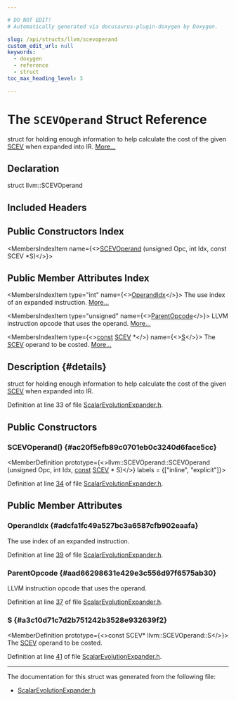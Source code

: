 ```yaml
---

# DO NOT EDIT!
# Automatically generated via docusaurus-plugin-doxygen by Doxygen.

slug: /api/structs/llvm/scevoperand
custom_edit_url: null
keywords:
  - doxygen
  - reference
  - struct
toc_max_heading_level: 3

---
```





# The `SCEVOperand` Struct Reference

<DoxygenPage pluginConfig={pluginConfig}>

struct for holding enough information to help calculate the cost of the given <a href="/docs/api/classes/llvm/scev">SCEV</a> when expanded into IR. <a href="#details">More...</a>

## Declaration

<CodeBlock>struct llvm::SCEVOperand</CodeBlock>

## Included Headers

<IncludesList>
<IncludesListItem
  filePath="llvm/Transforms/Utils/ScalarEvolutionExpander.h"
  permalink="/docs/api/files/include/include/llvm/include/llvm/transforms/include/llvm/transforms/utils/scalarevolutionexpander-h"
  isLocal="true" />
</IncludesList>

## Public Constructors Index

<MembersIndex>

<MembersIndexItem
  name={<><a href="#ac20f5efb89c0701eb0c3240d6face5cc">SCEVOperand</a> (unsigned Opc, int Idx, const SCEV &#42;S)</>}>
</MembersIndexItem>

</MembersIndex>

## Public Member Attributes Index

<MembersIndex>

<MembersIndexItem
  type="int"
  name={<><a href="#adcfa1fc49a527bc3a6587cfb902eaafa">OperandIdx</a></>}>
The use index of an expanded instruction. <a href="#adcfa1fc49a527bc3a6587cfb902eaafa">More...</a>
</MembersIndexItem>

<MembersIndexItem
  type="unsigned"
  name={<><a href="#aad66298631e429e3c556d97f6575ab30">ParentOpcode</a></>}>
LLVM instruction opcode that uses the operand. <a href="#aad66298631e429e3c556d97f6575ab30">More...</a>
</MembersIndexItem>

<MembersIndexItem
  type={<><a href="/docs/api/files/lib/lib/target/lib/target/aarch64/aarch64promoteconstant-cpp/#a90f8350fecae261c25be85d38b451bff">const</a> <a href="/docs/api/classes/llvm/scev">SCEV</a> &#42;</>}
  name={<><a href="#a3c10d71c7d2b751242b3528e932639f2">S</a></>}>
The <a href="/docs/api/classes/llvm/scev">SCEV</a> operand to be costed. <a href="#a3c10d71c7d2b751242b3528e932639f2">More...</a>
</MembersIndexItem>

</MembersIndex>

## Description {#details}

struct for holding enough information to help calculate the cost of the given <a href="/docs/api/classes/llvm/scev">SCEV</a> when expanded into IR.

Definition at line 33 of file <a href="/docs/api/files/include/include/llvm/include/llvm/transforms/include/llvm/transforms/utils/scalarevolutionexpander-h">ScalarEvolutionExpander.h</a>.

<SectionDefinition>

## Public Constructors

### SCEVOperand() {#ac20f5efb89c0701eb0c3240d6face5cc}

<MemberDefinition
  prototype={<>llvm::SCEVOperand::SCEVOperand (unsigned Opc, int Idx, <a href="/docs/api/files/lib/lib/target/lib/target/aarch64/aarch64promoteconstant-cpp/#a90f8350fecae261c25be85d38b451bff">const</a> <a href="/docs/api/classes/llvm/scev">SCEV</a> &#42; S)</>}
  labels = {["inline", "explicit"]}>

Definition at line <a href="/docs/api/files/include/include/llvm/include/llvm/transforms/include/llvm/transforms/utils/scalarevolutionexpander-h/#l00034">34</a> of file <a href="/docs/api/files/include/include/llvm/include/llvm/transforms/include/llvm/transforms/utils/scalarevolutionexpander-h">ScalarEvolutionExpander.h</a>.
</MemberDefinition>

</SectionDefinition>

<SectionDefinition>

## Public Member Attributes

### OperandIdx {#adcfa1fc49a527bc3a6587cfb902eaafa}

<MemberDefinition
  prototype="int llvm::SCEVOperand::OperandIdx">
The use index of an expanded instruction.

Definition at line <a href="/docs/api/files/include/include/llvm/include/llvm/transforms/include/llvm/transforms/utils/scalarevolutionexpander-h/#l00039">39</a> of file <a href="/docs/api/files/include/include/llvm/include/llvm/transforms/include/llvm/transforms/utils/scalarevolutionexpander-h">ScalarEvolutionExpander.h</a>.
</MemberDefinition>

### ParentOpcode {#aad66298631e429e3c556d97f6575ab30}

<MemberDefinition
  prototype="unsigned llvm::SCEVOperand::ParentOpcode">
LLVM instruction opcode that uses the operand.

Definition at line <a href="/docs/api/files/include/include/llvm/include/llvm/transforms/include/llvm/transforms/utils/scalarevolutionexpander-h/#l00037">37</a> of file <a href="/docs/api/files/include/include/llvm/include/llvm/transforms/include/llvm/transforms/utils/scalarevolutionexpander-h">ScalarEvolutionExpander.h</a>.
</MemberDefinition>

### S {#a3c10d71c7d2b751242b3528e932639f2}

<MemberDefinition
  prototype={<>const SCEV&#42; llvm::SCEVOperand::S</>}>
The <a href="/docs/api/classes/llvm/scev">SCEV</a> operand to be costed.

Definition at line <a href="/docs/api/files/include/include/llvm/include/llvm/transforms/include/llvm/transforms/utils/scalarevolutionexpander-h/#l00041">41</a> of file <a href="/docs/api/files/include/include/llvm/include/llvm/transforms/include/llvm/transforms/utils/scalarevolutionexpander-h">ScalarEvolutionExpander.h</a>.
</MemberDefinition>

</SectionDefinition>

<hr/>

The documentation for this struct was generated from the following file:

<ul>
<li><a href="/docs/api/files/include/include/llvm/include/llvm/transforms/include/llvm/transforms/utils/scalarevolutionexpander-h">ScalarEvolutionExpander.h</a></li>
</ul>

</DoxygenPage>
